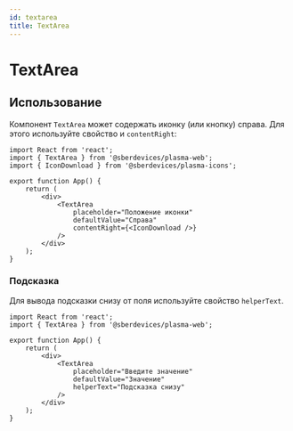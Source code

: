 ```yaml
---
id: textarea
title: TextArea
---
```



# TextArea
<Description name="TextArea" />
<PropsTable name="TextArea" exclude={['$isFocused']} />

## Использование
Компонент `TextArea` может содержать иконку (или кнопку) справа.
Для этого используйте свойство и `contentRight`:

```tsx live
import React from 'react';
import { TextArea } from '@sberdevices/plasma-web';
import { IconDownload } from '@sberdevices/plasma-icons';

export function App() {
    return (
        <div>
            <TextArea
                placeholder="Положение иконки"
                defaultValue="Справа"
                contentRight={<IconDownload />}
            />
        </div>
    );
}
```

### Подсказка
Для вывода подсказки снизу от поля используйте свойство `helperText`.

```tsx live
import React from 'react';
import { TextArea } from '@sberdevices/plasma-web';

export function App() {
    return (
        <div>
            <TextArea
                placeholder="Введите значение"
                defaultValue="Значение"
                helperText="Подсказка снизу"
            />
        </div>
    );
}
```
